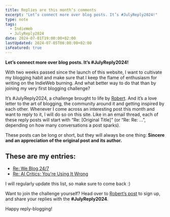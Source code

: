 ```yaml
---
title: Replies are this month’s comments
excerpt: "Let’s connect more over blog posts. It’s #JulyReply2024!"
type: note
tags:
  - IndieWeb
  - JulyReply2024
date: 2024-07-01T19:00:00+02:00
lastUpdated: 2024-07-05T08:00:00+02:00
isFeatured: true
---
```


**Let’s connect more over blog posts. It’s #JulyReply2024!**

With two weeks passed since the launch of this website, I want to cultivate my blogging habit and make sure that I keep the flame of enthusiasm for writing on the IndieWeb burning. And what better way to do that than by joining my very first blogging challenge?

It’s #JulyReply2024, a challenge brought to life by [Robert](https://birming.com/). And it’s a love letter to the art of blogging, the community around it and getting inspired by each other. Whenever I come across an interesting post this month and want to reply to it, I will do so on this site. Like in an email thread, each of these reply posts will start with “Re: [Original Title]” (or “Re: Re: …”, depending on how many conversations a post sparks).

These posts can be long or short, but they will always be one thing: **Sincere and an appreciation of the original post and its author.**

## These are my entries:

- [Re: We Blog 24/7](/re-we-blog-24-7)
- [Re: AI Critics: You're Using It Wrong](/re-ai-critics-youre-using-it-wrong)

I will regularly update this list, so make sure to come back :)

Want to join the challenge yourself? Head over to [Robert’s post](https://birming.com/july-reply-blog/) to sign up, and share your replies with the **#JulyReply2024**.

Happy reply-blogging!
